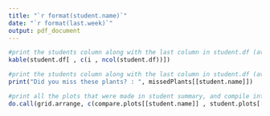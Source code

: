 ```yaml
---
title: "`r format(student.name)`"
date: "`r format(last.week)`"
output: pdf_document
---
```



```r
#print the students column along with the last column in student.df (average)
kable(student.df[ , c(i , ncol(student.df))])
```
```r
#print the students column along with the last column in student.df (average)
print("Did you miss these plants? : ", missedPlants[[student.name]])

```
```r
#print all the plots that were made in student summary, and compile into a single grid of plots
do.call(grid.arrange, c(compare.plots[[student.name]] , student.plots[[student.name]]))

```


